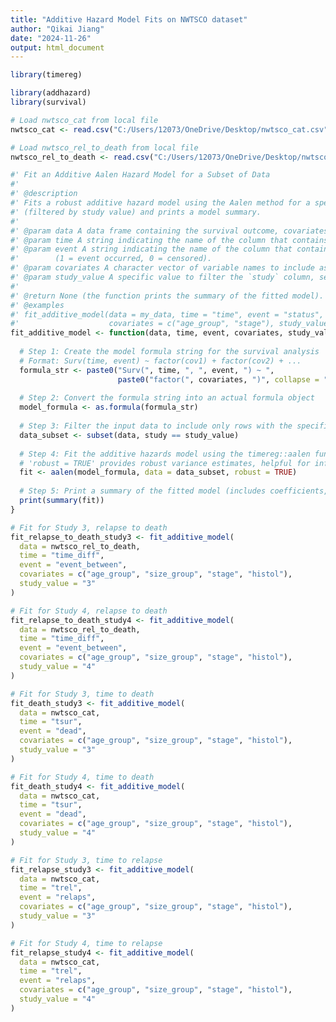 ```yaml
---
title: "Additive Hazard Model Fits on NWTSCO dataset"
author: "Qikai Jiang"
date: "2024-11-26"
output: html_document
---
```


```r
library(timereg)
```

```r
library(addhazard)
library(survival)
```

```r
# Load nwtsco_cat from local file
nwtsco_cat <- read.csv("C:/Users/12073/OneDrive/Desktop/nwtsco_cat.csv")

# Load nwtsco_rel_to_death from local file
nwtsco_rel_to_death <- read.csv("C:/Users/12073/OneDrive/Desktop/nwtsco_rel_to_death.csv")
```

```r
#' Fit an Additive Aalen Hazard Model for a Subset of Data
#'
#' @description
#' Fits a robust additive hazard model using the Aalen method for a specified subset of the data
#' (filtered by study value) and prints a model summary.
#'
#' @param data A data frame containing the survival outcome, covariates, and a 'study' column.
#' @param time A string indicating the name of the column that contains the survival/follow-up time.
#' @param event A string indicating the name of the column that contains the event indicator 
#'        (1 = event occurred, 0 = censored).
#' @param covariates A character vector of variable names to include as predictors (categorical).
#' @param study_value A specific value to filter the `study` column, selecting which study cohort to model.
#'
#' @return None (the function prints the summary of the fitted model).
#' @examples
#' fit_additive_model(data = my_data, time = "time", event = "status", 
#'                    covariates = c("age_group", "stage"), study_value = 1)
fit_additive_model <- function(data, time, event, covariates, study_value) {
  
  # Step 1: Create the model formula string for the survival analysis
  # Format: Surv(time, event) ~ factor(cov1) + factor(cov2) + ...
  formula_str <- paste0("Surv(", time, ", ", event, ") ~ ",
                        paste0("factor(", covariates, ")", collapse = " + "))
  
  # Step 2: Convert the formula string into an actual formula object
  model_formula <- as.formula(formula_str)
  
  # Step 3: Filter the input data to include only rows with the specified study value
  data_subset <- subset(data, study == study_value)
  
  # Step 4: Fit the additive hazards model using the timereg::aalen function
  # 'robust = TRUE' provides robust variance estimates, helpful for inference
  fit <- aalen(model_formula, data = data_subset, robust = TRUE)
  
  # Step 5: Print a summary of the fitted model (includes coefficients, standard errors, etc.)
  print(summary(fit))
}
```

```r
# Fit for Study 3, relapse to death
fit_relapse_to_death_study3 <- fit_additive_model(
  data = nwtsco_rel_to_death,
  time = "time_diff",
  event = "event_between",
  covariates = c("age_group", "size_group", "stage", "histol"),
  study_value = "3"
)
```

```r
# Fit for Study 4, relapse to death
fit_relapse_to_death_study4 <- fit_additive_model(
  data = nwtsco_rel_to_death,
  time = "time_diff",
  event = "event_between",
  covariates = c("age_group", "size_group", "stage", "histol"),
  study_value = "4"
)
```

```r
# Fit for Study 3, time to death
fit_death_study3 <- fit_additive_model(
  data = nwtsco_cat,
  time = "tsur",
  event = "dead",
  covariates = c("age_group", "size_group", "stage", "histol"),
  study_value = "3"
)
```

```r
# Fit for Study 4, time to death
fit_death_study4 <- fit_additive_model(
  data = nwtsco_cat,
  time = "tsur",
  event = "dead",
  covariates = c("age_group", "size_group", "stage", "histol"),
  study_value = "4"
)
```

```r
# Fit for Study 3, time to relapse
fit_relapse_study3 <- fit_additive_model(
  data = nwtsco_cat,
  time = "trel",
  event = "relaps",
  covariates = c("age_group", "size_group", "stage", "histol"),
  study_value = "3"
)
```

```r
# Fit for Study 4, time to relapse
fit_relapse_study4 <- fit_additive_model(
  data = nwtsco_cat,
  time = "trel",
  event = "relaps",
  covariates = c("age_group", "size_group", "stage", "histol"),
  study_value = "4"
)
```

